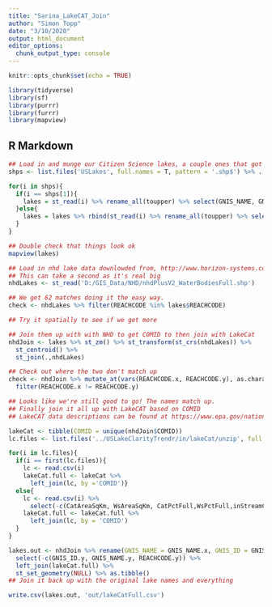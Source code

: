 ```yaml
---
title: "Sarina_LakeCAT_Join"
author: "Simon Topp"
date: "3/10/2020"
output: html_document
editor_options: 
  chunk_output_type: console
---
```


```r
knitr::opts_chunk$set(echo = TRUE)

library(tidyverse)
library(sf)
library(purrr)
library(furrr)
library(mapview)

```

## R Markdown


```r
## Load in and munge our Citizen Science lakes, a couple ones that got drawn in earth engine a wonky, we'll worry about them later.
shps <- list.files('USLakes', full.names = T, pattern = '.shp$') %>% .[!. %in% c('USLakes/CitSci_HarrierLakeIll.shp','USLakes/Deep_Quarry.shp', 'USLakes/Herrick_Lake.shp', 'USLakes/Lakes_Horsepen.shp')]

for(i in shps){
  if(i == shps[1]){
    lakes = st_read(i) %>% rename_all(toupper) %>% select(GNIS_NAME, GNIS_ID, REACHCODE) %>% st_transform(4326)
  }else{
    lakes = lakes %>% rbind(st_read(i) %>% rename_all(toupper) %>% select(GNIS_NAME, GNIS_ID, REACHCODE) %>% st_transform(4326))
  }
}

## Double check that things look ok
mapview(lakes)

## Load in nhd lake data downlowded from, http://www.horizon-systems.com/NHDPlus/V2NationalData.php
## This can take a second as it's real big
nhdLakes <- st_read('D:/GIS_Data/NHD/nhdPlusV2_WaterBodiesFull.shp')

## We get 62 matches doing it the easy way.
check <- nhdLakes %>% filter(REACHCODE %in% lakes$REACHCODE)

## Try it spatially to see if we get more

## Join them up with with NHD to get COMID to then join with LakeCat
nhdJoin <- lakes %>% st_zm() %>% st_transform(st_crs(nhdLakes)) %>%
  st_centroid() %>%
  st_join(.,nhdLakes)

## Check out where the two don't match up
check <- nhdJoin %>% mutate_at(vars(REACHCODE.x, REACHCODE.y), as.character) %>%
  filter(REACHCODE.x != REACHCODE.y)

## Looks like we're still good to go! The names match up.
## Finally join it all up with LakeCAT based on COMID
## LakeCAT data descriptions can be found at https://www.epa.gov/national-aquatic-resource-surveys/lakecat

lakeCat <- tibble(COMID = unique(nhdJoin$COMID)) 
lc.files <- list.files('../USLakeClarityTrendr/in/lakeCat/unzip', full.names = T)  #Change this path to the right one whatever that is

for(i in lc.files){
  if(i == first(lc.files)){
    lc <- read.csv(i)
    lakeCat.full <- lakeCat %>%
      left_join(lc, by ='COMID')}
  else{
    lc <- read.csv(i) %>%
      select(-c(CatAreaSqKm, WsAreaSqKm, CatPctFull,WsPctFull,inStreamCat))
    lakeCat.full <- lakeCat.full %>%
      left_join(lc, by = 'COMID')
  }
}

lakes.out <- nhdJoin %>% rename(GNIS_NAME = GNIS_NAME.x, GNIS_ID = GNIS_NAME.x, REACHCODE = REACHCODE.x) %>%
  select(-c(GNIS_ID.y, GNIS_NAME.y, REACHCODE.y)) %>%
  left_join(lakeCat.full) %>%
  st_set_geometry(NULL) %>% as.tibble()
## Join it back up with the original lake names and everything

write.csv(lakes.out, 'out/lakeCatFull.csv')

```